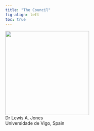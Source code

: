 ```yaml
---
title: "The Council"
fig-align: left
toc: true
---
```


::: {layout-ncol="1"}
![](./images/team/Lewis.jpeg){width="7cm"} <br> Dr Lewis A. Jones <br> Universidade de Vigo, Spain

:::
